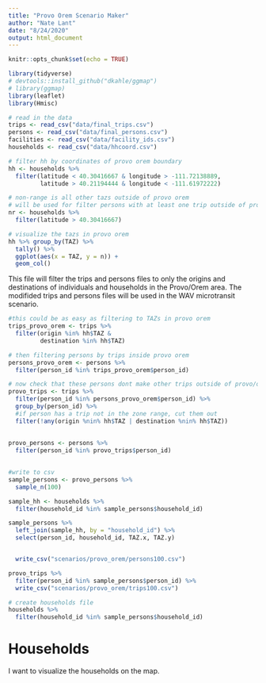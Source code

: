 ```yaml
---
title: "Provo Orem Scenario Maker"
author: "Nate Lant"
date: "8/24/2020"
output: html_document
---
```


```r
knitr::opts_chunk$set(echo = TRUE)

library(tidyverse)
# devtools::install_github("dkahle/ggmap")
# library(ggmap)
library(leaflet)
library(Hmisc)
```

```r
# read in the data
trips <- read_csv("data/final_trips.csv")
persons <- read_csv("data/final_persons.csv")
facilities <- read_csv("data/facility_ids.csv")
households <- read_csv("data/hhcoord.csv")

# filter hh by coordinates of provo orem boundary
hh <- households %>%
  filter(latitude < 40.30416667 & longitude > -111.72138889,
         latitude > 40.21194444 & longitude < -111.61972222)

# non-range is all other tazs outside of provo orem
# will be used for filter persons with at least one trip outside of provo orem
nr <- households %>%
  filter(latitude > 40.30416667)

# visualize the tazs in provo orem
hh %>% group_by(TAZ) %>%
  tally() %>%
  ggplot(aes(x = TAZ, y = n)) +
  geom_col()
```

This file will filter the trips and persons files to only the origins and destinations
of individuals and households in the Provo/Orem area. The modifided trips and persons
files will be used in the WAV microtransit scenario.

```r
#this could be as easy as filtering to TAZs in provo orem
trips_provo_orem <- trips %>%
  filter(origin %in% hh$TAZ &
         destination %in% hh$TAZ)

# then filtering persons by trips inside provo orem
persons_provo_orem <- persons %>%
  filter(person_id %in% trips_provo_orem$person_id)

# now check that these persons dont make other trips outside of provo/orem
provo_trips <- trips %>% 
  filter(person_id %in% persons_provo_orem$person_id) %>%
  group_by(person_id) %>%
  #if person has a trip not in the zone range, cut them out
  filter(!any(origin %nin% hh$TAZ | destination %nin% hh$TAZ))
    
    
provo_persons <- persons %>%
  filter(person_id %in% provo_trips$person_id)
  
```

```r
#write to csv
sample_persons <- provo_persons %>%
  sample_n(100) 

sample_hh <- households %>% 
  filter(household_id %in% sample_persons$household_id)

sample_persons %>%
  left_join(sample_hh, by = "household_id") %>%
  select(person_id, household_id, TAZ.x, TAZ.y)


  write_csv("scenarios/provo_orem/persons100.csv")

provo_trips %>%
  filter(person_id %in% sample_persons$person_id) %>%
  write_csv("scenarios/provo_orem/trips100.csv")

```

```r
# create households file
households %>% 
  filter(household_id %in% sample_persons$household_id) 
```






# Households
I want to visualize the households on the map.

```r

```

